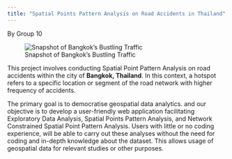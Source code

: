 ```yaml
---
title: "Spatial Points Pattern Analysis on Road Accidents in Thailand"
---
```


By Group 10

![Snapshot of Bangkok's Bustling Traffic](gaa-project/images/Bangkok_downtown_traffic.jpg)

This project involves conducting Spatial Point Pattern Analysis on road accidents within the city of **Bangkok, Thailand**. In this context, a hotspot refers to a specific location or segment of the road network with higher frequency of accidents.

The primary goal is to democratise geospatial data analytics. and our objective is to develop a user-friendly web application facilitating Exploratory Data Analysis, Spatial Points Pattern Analysis, and Network Constrained Spatial Point Pattern Analysis. Users with little or no coding experience, will be able to carry out these analyses without the need for coding and in-depth knowledge about the dataset. This allows usage of geospatial data for relevant studies or other purposes.
